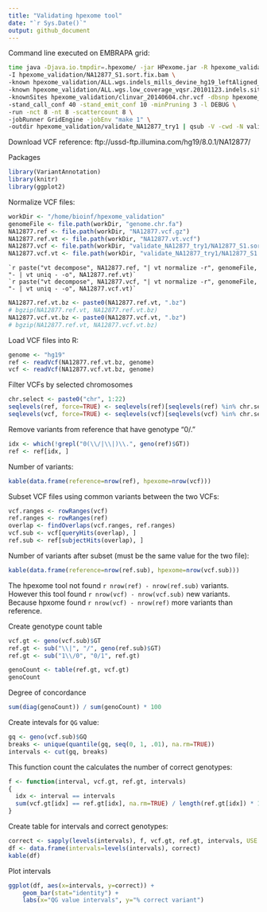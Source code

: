 ```yaml
---
title: "Validating hpexome tool"
date: "`r Sys.Date()`"
output: github_document
---
```


Command line executed on EMBRAPA grid:

```bash
time java -Djava.io.tmpdir=.hpexome/ -jar HPexome.jar -R hpexome_validation/genome.chr.fa \
-I hpexome_validation/NA12877_S1.sort.fix.bam \
-known hpexome_validation/ALL.wgs.indels_mills_devine_hg19_leftAligned_collapsed_double_hit.indels.sites.chr.vcf \
-known hpexome_validation/ALL.wgs.low_coverage_vqsr.20101123.indels.sites.chr.vcf \
-knownSites hpexome_validation/clinvar_20140604.chr.vcf -dbsnp hpexome_validation/clinvar_20140604.chr.vcf \
-stand_call_conf 40 -stand_emit_conf 10 -minPruning 3 -l DEBUG \
-run -nct 8 -nt 8 -scattercount 8 \
-jobRunner GridEngine -jobEnv "make 1" \
-outdir hpexome_validation/validate_NA12877_try1 | qsub -V -cwd -N validate_NA12877_try1
```

Download VCF reference: ftp://ussd-ftp.illumina.com/hg19/8.0.1/NA12877/

Packages
```r
library(VariantAnnotation)
library(knitr)
library(ggplot2)
```


Normalize VCF files:
```r
workDir <- "/home/bioinf/hpexome_validation"
genomeFile <- file.path(workDir, "genome.chr.fa")
NA12877.ref <- file.path(workDir, "NA12877.vcf.gz")
NA12877.ref.vt <- file.path(workDir, "NA12877.vt.vcf")
NA12877.vcf <- file.path(workDir, "validate_NA12877_try1/NA12877_S1.sort.fix.HC.raw.vt.vcf.bz")
NA12877.vcf.vt <- file.path(workDir, "validate_NA12877_try1/NA12877_S1.sort.fix.HC.raw.vt.vcf")
```

    `r paste("vt decompose", NA12877.ref, "| vt normalize -r", genomeFile, "- | vt uniq - -o", NA12877.ref.vt)`
    `r paste("vt decompose", NA12877.vcf, "| vt normalize -r", genomeFile, "- | vt uniq - -o", NA12877.vcf.vt)`

```r
NA12877.ref.vt.bz <- paste0(NA12877.ref.vt, ".bz")
# bgzip(NA12877.ref.vt, NA12877.ref.vt.bz)
NA12877.vcf.vt.bz <- paste0(NA12877.vcf.vt, ".bz")
# bgzip(NA12877.ref.vt, NA12877.vcf.vt.bz)
```

Load VCF files into R:
```r
genome <- "hg19"
ref <- readVcf(NA12877.ref.vt.bz, genome)
vcf <- readVcf(NA12877.vcf.vt.bz, genome)
```

Filter VCFs by selected chromosomes
```r
chr.select <- paste0("chr", 1:22)
seqlevels(ref, force=TRUE) <- seqlevels(ref)[seqlevels(ref) %in% chr.select]
seqlevels(vcf, force=TRUE) <- seqlevels(vcf)[seqlevels(vcf) %in% chr.select]
```

Remove variants from reference that have genotype "0/."
```r
idx <- which(!grepl("0(\\/|\\|)\\.", geno(ref)$GT))
ref <- ref[idx, ]
```

Number of variants:
```r
kable(data.frame(reference=nrow(ref), hpexome=nrow(vcf)))
```

Subset VCF files using common variants between the two VCFs:
```r
vcf.ranges <- rowRanges(vcf)
ref.ranges <- rowRanges(ref)
overlap <- findOverlaps(vcf.ranges, ref.ranges)
vcf.sub <- vcf[queryHits(overlap), ]
ref.sub <- ref[subjectHits(overlap), ]
```

Number of variants after subset (must be the same value for the two file):
```r
kable(data.frame(reference=nrow(ref.sub), hpexome=nrow(vcf.sub)))
```

The hpexome tool not found `r nrow(ref) - nrow(ref.sub)` variants.
However this tool found `r nrow(vcf) - nrow(vcf.sub)` new variants.
Because hpxome found `r nrow(vcf) - nrow(ref)` more variants than reference.

Create genotype count table
```r
vcf.gt <- geno(vcf.sub)$GT
ref.gt <- sub("\\|", "/", geno(ref.sub)$GT)
ref.gt <- sub("1\\/0", "0/1", ref.gt)

genoCount <- table(ref.gt, vcf.gt)
genoCount
```

Degree of concordance
```r
sum(diag(genoCount)) / sum(genoCount) * 100
```

Create intevals for `QG` value:
```r
gq <- geno(vcf.sub)$GQ
breaks <- unique(quantile(gq, seq(0, 1, .01), na.rm=TRUE))
intervals <- cut(gq, breaks)
```

This function count the calculates the number of correct genotypes:
```r
f <- function(interval, vcf.gt, ref.gt, intervals)
{
  idx <- interval == intervals
  sum(vcf.gt[idx] == ref.gt[idx], na.rm=TRUE) / length(ref.gt[idx]) * 100
}
```

Create table for intervals and correct genotypes:
```r
correct <- sapply(levels(intervals), f, vcf.gt, ref.gt, intervals, USE.NAMES = FALSE)
df <- data.frame(intervals=levels(intervals), correct)
kable(df)
```

Plot intervals
```r
ggplot(df, aes(x=intervals, y=correct)) +
    geom_bar(stat="identity") +
    labs(x="QG value intervals", y="% correct variant")
```
